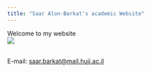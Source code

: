 ```yaml
---
title: "Saar Alon-Barkat's academic Website"
---
```

Welcome to my website
<br>
![](saaralonbarkat.jpg)  
<br>

E-mail: [saar.barkat@mail.huji.ac.il](mailto:saar.barkat@mail.huji.ac.il)
